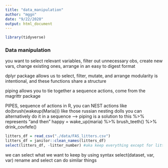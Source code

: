 ```yaml
---
title: "data_manipulation"
author: "mggn"
date: "9/22/2020"
output: html_document
---
```


```r
library(tidyverse)
```

### Data manipulation
you want to select relevant variables, filter out unnecessary obs,
create new vars, change existing ones, arrange in an easy to digest format

dplyr package allows us to select, filter, mutate, and arrange
modularity is intentional, and these functions share a structure

piping allows you to tie together a sequence actions, come from the magrittr 
package

PIPES, sequence of actions
in R, you can NEST actions like do(brush(wakeup(Maria)))
like those russian nesting dolls
you can alternatively do it in a sequence
--> piping is a solution to this
%>% represents "and then"
happy = wake_up(maria) %>% brush_teeth() %>% drink_covfefe()

```r
litters_df = read_csv("./data/FAS_litters.csv")
litters_df = janitor::clean_names(litters_df)
select(litters_df, -litter_number) #aka keep everything except for litter #
```

we can select what we want to keep by using syntax select(dataset, var, var)
rename and select can do similar things